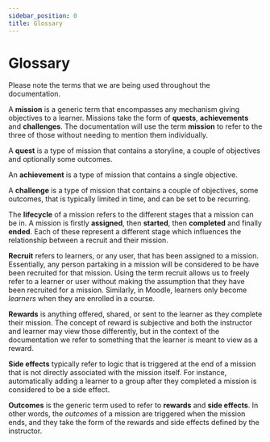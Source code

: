 ```yaml
---
sidebar_position: 0
title: Glossary
---
```


# Glossary

Please note the terms that we are being used throughout the documentation.

A **mission** is a generic term that encompasses any mechanism giving objectives to a learner. Missions take the form of **quests**, **achievements** and **challenges**. The documentation will use the term **mission** to refer to the three of those without needing to mention them individually.

A **quest** is a type of mission that contains a storyline, a couple of objectives and optionally some outcomes.

An **achievement** is a type of mission that contains a single objective.

A **challenge** is a type of mission that contains a couple of objectives, some outcomes, that is typically limited in time, and can be set to be recurring.

The **lifecycle** of a mission refers to the different stages that a mission can be in. A mission is firstly **assigned**, then **started**, then **completed** and finally **ended**. Each of these represent a different stage which influences the relationship between a recruit and their mission.

**Recruit** refers to learners, or any user, that has been assigned to a mission. Essentially, any person partaking in a mission will be considered to be have been recruited for that mission. Using the term recruit allows us to freely refer to a learner or user without making the assumption that they have been recruited for a mission. Similarly, in Moodle, learners only become _learners_ when they are enrolled in a course.

**Rewards** is anything offered, shared, or sent to the learner as they complete their mission. The concept of reward is subjective and both the instructor and learner may view those differently, but in the context of the documentation we refer to something that the learner is meant to view as a reward.

**Side effects** typically refer to logic that is triggered at the end of a mission that is not directly associated with the mission itself. For instance, automatically adding a learner to a group after they completed a mission is considered to be a side effect.

**Outcomes** is the generic term used to refer to **rewards** and **side effects**. In other words, the _outcomes_ of a mission are triggered when the mission ends, and they take the form of the rewards and side effects defined by the instructor.
